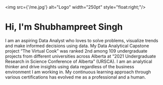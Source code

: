 
<img src={'/me.jpg'} alt="Logo" width="250pt" style="float:right;"/>

# Hi, I'm Shubhampreet Singh
I am an aspiring Data Analyst who loves to solve problems, visualize trends and make informed decisions using data. My Data Analytical Capstone project “The Virtual Cook” was ranked 2nd among 109 undergraduate projects from different universities across Alberta at “2021 Undergraduate Research in Science Conference of Alberta” (URSCA). I am an analytical thinker and drive insights using data regardless of the business environment I am working in. My continuous learning approach through various certifications has evolved me as a professional and a human.
